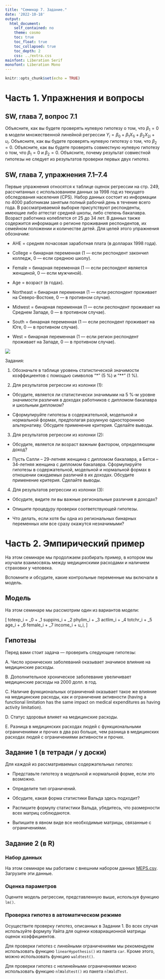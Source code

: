 ```yaml
---
title: "Семинар 7. Задание."
date: '2022-10-18'
output:  
  html_document:  
    self_contained: no  
    theme: cosmo
    toc: true
    toc_float: true
    toc_collapsed: true
    toc_depth: 2
    css: ../extra.css
mainfont: Liberation Serif
monofont: Liberation Mono
---
```


```r
knitr::opts_chunk$set(echo = TRUE)
```

# Часть 1. Упражнения и вопросы

## SW, глава 7, вопрос 7.1
Объясните, как вы будете проверять нулевую гипотезу о том, что $\beta_1 = 0$ в модели множественной линейной регрессии $Y_i = \beta_0 + \beta_1 X_{1i} + \beta_2 X_{2i} + u_i$. 
Объясните, как вы будете проверять нулевую гипотезу о том, что $\beta_2 = 0$.
Объясните, как вы будете проверять совместную нулевую гипотезу о том, что $\beta_1 = 0$ и $\beta_2 = 0$. Объясните, почему результат совместной гипотезы не следует из результатов проверки первых двух гипотез.

## SW, глава 7, упражнения 7.1--7.4
Первые упражнения относятся к таблице оценок регрессии на стр. 249, рассчитанных с использованием данных за 1998 год из текущего обследования населения (CPS). Набор данных состоит из информации по 4000 работникам занятым полный рабочий день в течение всего года. В рассматриваемой выборке присутствуют респонденты, имеющие либо аттестат средней школы, либо степень бакалавра. Возраст работника колеблется от 25 до 34 лет. В данных также содержится информация о регионе проживания респондентов, их семейном положении и количестве детей. Для целей этого упражнения обозначим:

* AHE = средняя почасовая заработная плата (в долларах 1998 года).

* College = бинарная переменная (1 --- если респондент закончил колледж, 0 --- если среднюю школу).

* Female = бинарная переменная (1 --- если респондент является женщиной, 0 --- если мужчиной).

* Age = возраст (в годах).

* Northeast = бинарная переменная (1 --- если респондент проживает на Северо-Востоке, 0 --- в противном случае).

* Midwest = бинарная переменная (1 --- если респондент проживает на Среднем Западе, 0 --- в противном случае).

* South = бинарная переменная (1 --- если респондент проживает на Юге, 0 --- в противном случае).

* West = бинарная переменная (1 --- если регион респондент проживает на Западе, 0 --- в противном  случае).

![](images/SW_p249.png)

Задания: 

1. Обозначьте в таблице уровень статистической значимости коэффициентов с помощью символов "\*" (5 %) и "\*\*" (1 %).

2. Для результатов регрессии из колонки (1): 

* Обсудите, является ли статистически значимыми на 5 %-м уровне значимости различия в доходах работников с дипломом бакалавра и школьным дипломом? 

* Сформулируйте гипотезы в содержательной, модельной и нормальной формах, предполагая разумную одностороннюю альтернативу. Обсудите применение критерия. Сделайте выводы. 

3. Для результатов регрессии из колонки (2): 

* Обсудите, является ли возраст важным фактором, определяющим доход? 

*  Пусть Салли -- 29-летняя женщина с дипломом бакалавра, а Бетси -- 34-летняя женщина с дипломом бакалавра. Сформулируйте гипотезы в содержательной, модельной и нормальной формах в отношении ожидаемых различий в их доходах. Обсудите применение критерия. Сделайте выводы. 

4. Для результатов регрессии из колонки (3):

* Обсудите, видите ли вы важные региональные различия в доходах? 

* Опишите процедуру проверки соответствующей гипотезы.

* Что делать, если хотя бы одна из региональных бинарных переменных или все сразу окажутся незначимыми?




# Часть 2. Эмпирический пример

На этом семинаре мы продолжаем разбирать пример, в котором мы изучали взаимосвязь между медицинскими расходами и наличием страховки у человека. 

Вспомните и обсудите, какие контрольные переменные мы включали в модель. 


## Модель

На этом семинаре мы рассмотрим один из вариантов модели: 

\[
totexp_i = \beta_0 + \beta_1 suppins_i + \beta_2 phylim_i + \beta_3 actlim_i + \beta_4 totchr_i + \beta_5 age_i + \beta_6 female_i + \beta_7 income_i + u_i, \dots
\]

## Гипотезы

Перед вами стоит задача --- проверить следующие гипотезы: 

A. Число хронических заболеваний оказывает значимое влияние на медицинские расходы. 

B. Дополнительное хроническое заболевание увеличивает медицинские расходы на 2000 долл. в год. 

С. Наличие функциональных ограничений оказывает такое же влияние на медицинские расходы, как и ограничение активности (having a functional limitation has the same impact on medical expenditures as having activity limitation). 

D. Статус здоровья влияет на медицинские расходы.

E. Разница в медицинских расходах людей с функциональными ограничениями и прочих в два раз больше, чем разница в медицинских расходах людей с ограничениями активности и прочих.


## Задание 1 (в тетради / у доски)

Для каждой из рассматриваемых содержательных гипотез: 

* Представьте гипотезу в модельной и нормальной форме, если это возможно.

* Определите тип ограничений.

* Обсудите, какая форма статистики Вальда здесь подходит?

* Распишите формулу статистики Вальда, убедитесь, что размерности всех матриц соблюдаются.

* Выпишите в явном виде все необходимые матрицы, связанные с ограничениями. 


## Задание 2 (в R)

### Набор данных

На этом семинаре мы работаем с внешним набором данных [MEPS.csv](datasets/MEPS.csv). Загрузите эти данные.


### Оценка параметров

Оцените модель регрессии, представленную выше, используя функцию `lm()`. 

### Проверка гипотез в автоматическом режиме

Осуществите проверку гипотез, описанных в Задании 1. Во всех случая используйте формулу Уайта для оценки ковариационной матрицы оценок коэффициентов. 

Для проверки гипотез c линейными ограничениями мы рекомендуем использовать функцию `linearHypothesis()` из пакета `car`. Кроме этого, можно использовать функцию `waldtest()`.

Для проверки гипотез с нелинейными ограничениями можно использовать функцию `nlWaldtest()` из пакета `nlWaldTest`.